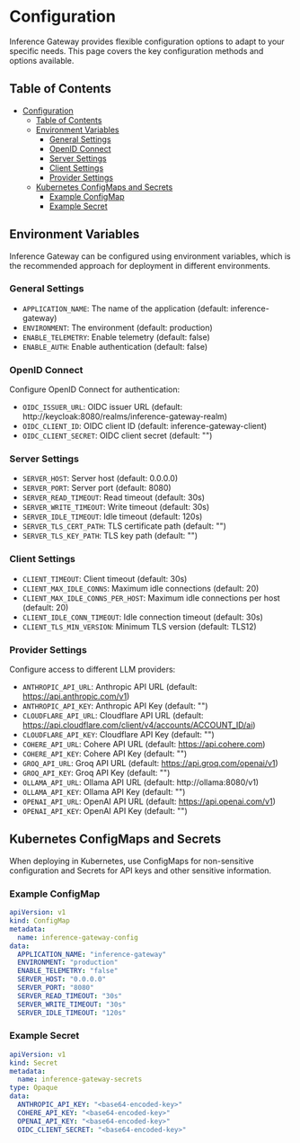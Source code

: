 
# Configuration

Inference Gateway provides flexible configuration options to adapt to your specific needs.
This page covers the key configuration methods and options available.

## Table of Contents
- [Configuration](#configuration)
  - [Table of Contents](#table-of-contents)
  - [Environment Variables](#environment-variables)
    - [General Settings](#general-settings)
    - [OpenID Connect](#openid-connect)
    - [Server Settings](#server-settings)
    - [Client Settings](#client-settings)
    - [Provider Settings](#provider-settings)
  - [Kubernetes ConfigMaps and Secrets](#kubernetes-configmaps-and-secrets)
    - [Example ConfigMap](#example-configmap)
    - [Example Secret](#example-secret)


## Environment Variables

Inference Gateway can be configured using environment variables, which is the recommended
approach for deployment in different environments.

### General Settings

- `APPLICATION_NAME`: The name of the application (default: inference-gateway)
- `ENVIRONMENT`: The environment (default: production)
- `ENABLE_TELEMETRY`: Enable telemetry (default: false)
- `ENABLE_AUTH`: Enable authentication (default: false)

### OpenID Connect

Configure OpenID Connect for authentication:

- `OIDC_ISSUER_URL`: OIDC issuer URL (default: http://keycloak:8080/realms/inference-gateway-realm)
- `OIDC_CLIENT_ID`: OIDC client ID (default: inference-gateway-client)
- `OIDC_CLIENT_SECRET`: OIDC client secret (default: "")

### Server Settings

- `SERVER_HOST`: Server host (default: 0.0.0.0)
- `SERVER_PORT`: Server port (default: 8080)
- `SERVER_READ_TIMEOUT`: Read timeout (default: 30s)
- `SERVER_WRITE_TIMEOUT`: Write timeout (default: 30s)
- `SERVER_IDLE_TIMEOUT`: Idle timeout (default: 120s)
- `SERVER_TLS_CERT_PATH`: TLS certificate path (default: "")
- `SERVER_TLS_KEY_PATH`: TLS key path (default: "")

### Client Settings

- `CLIENT_TIMEOUT`: Client timeout (default: 30s)
- `CLIENT_MAX_IDLE_CONNS`: Maximum idle connections (default: 20)
- `CLIENT_MAX_IDLE_CONNS_PER_HOST`: Maximum idle connections per host (default: 20)
- `CLIENT_IDLE_CONN_TIMEOUT`: Idle connection timeout (default: 30s)
- `CLIENT_TLS_MIN_VERSION`: Minimum TLS version (default: TLS12)

### Provider Settings

Configure access to different LLM providers:

- `ANTHROPIC_API_URL`: Anthropic API URL (default: https://api.anthropic.com/v1)
- `ANTHROPIC_API_KEY`: Anthropic API Key (default: "")
- `CLOUDFLARE_API_URL`: Cloudflare API URL (default: https://api.cloudflare.com/client/v4/accounts/ACCOUNT_ID/ai)
- `CLOUDFLARE_API_KEY`: Cloudflare API Key (default: "")
- `COHERE_API_URL`: Cohere API URL (default: https://api.cohere.com)
- `COHERE_API_KEY`: Cohere API Key (default: "")
- `GROQ_API_URL`: Groq API URL (default: https://api.groq.com/openai/v1)
- `GROQ_API_KEY`: Groq API Key (default: "")
- `OLLAMA_API_URL`: Ollama API URL (default: http://ollama:8080/v1)
- `OLLAMA_API_KEY`: Ollama API Key (default: "")
- `OPENAI_API_URL`: OpenAI API URL (default: https://api.openai.com/v1)
- `OPENAI_API_KEY`: OpenAI API Key (default: "")

## Kubernetes ConfigMaps and Secrets

When deploying in Kubernetes, use ConfigMaps for non-sensitive configuration 
and Secrets for API keys and other sensitive information.

### Example ConfigMap

```yaml
apiVersion: v1
kind: ConfigMap
metadata:
  name: inference-gateway-config
data:
  APPLICATION_NAME: "inference-gateway"
  ENVIRONMENT: "production"
  ENABLE_TELEMETRY: "false"
  SERVER_HOST: "0.0.0.0"
  SERVER_PORT: "8080"
  SERVER_READ_TIMEOUT: "30s"
  SERVER_WRITE_TIMEOUT: "30s"
  SERVER_IDLE_TIMEOUT: "120s"
```

### Example Secret

```yaml
apiVersion: v1
kind: Secret
metadata:
  name: inference-gateway-secrets
type: Opaque
data:
  ANTHROPIC_API_KEY: "<base64-encoded-key>"
  COHERE_API_KEY: "<base64-encoded-key>"
  OPENAI_API_KEY: "<base64-encoded-key>"
  OIDC_CLIENT_SECRET: "<base64-encoded-key>"
```

